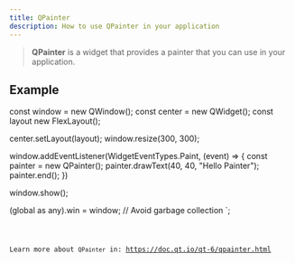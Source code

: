 ```yaml
---
title: QPainter
description: How to use QPainter in your application
---
```



> **QPainter** is a widget that provides a painter that you can use in your application.

## Example


const window = new QWindow();
const center = new QWidget();
const layout new FlexLayout();

center.setLayout(layout);
window.resize(300, 300);

window.addEventListener(WidgetEventTypes.Paint, (event) => {
  const painter = new QPainter();
  painter.drawText(40, 40, "Hello Painter");
  painter.end();
})

window.show();

(global as any).win = window; // Avoid garbage collection
`;

<Code code={qPainterExample} title='example_painter.ts' lang='ts' />

Learn more about `QPainter` in: https://doc.qt.io/qt-6/qpainter.html
